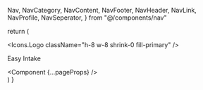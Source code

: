 
  Nav,
  NavCategory,
  NavContent,
  NavFooter,
  NavHeader,
  NavLink,
  NavProfile,
  NavSeperator,
} from "@/components/nav"


  return (
    <TooltipProvider>
      <div className="fixed flex h-screen w-screen">
        <Nav>
          <NavHeader>
            <Icons.Logo className="h-8 w-8 shrink-0 fill-primary" />
            <p className="font-bold">Easy Intake</p>
          </NavHeader>
          <NavContent>
            <NavCategory title="Cats" icon={Icons.Edit}>
              <NavLink href="/a" icon={Icons.Mic} label="A" notifications={1} />
              <NavLink
                href="/b"
                icon={Icons.Trash}
                label="B"
                notifications={99}
              />
            </NavCategory>
            <NavCategory title="Cats2" icon={Icons.Edit}>
              <NavLink href="/c" icon={Icons.Mic} label="C" notifications={1} />
              <NavLink
                href="/d"
                icon={Icons.Trash}
                label="D"
                notifications={99}
              />
            </NavCategory>
          </NavContent>
          <NavFooter>
            <NavLink href="/settings" icon={Icons.Settings} label="Settings" />
            <NavProfile />
          </NavFooter>
        </Nav>
        <main className="w-full overflow-y-scroll">
          <Component {...pageProps} />
        </main>
      </div>
    </TooltipProvider>
  )
}
